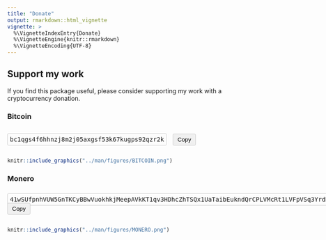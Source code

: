 ```yaml
---
title: "Donate"
output: rmarkdown::html_vignette
vignette: >
  %\VignetteIndexEntry{Donate}
  %\VignetteEngine{knitr::rmarkdown}
  %\VignetteEncoding{UTF-8}
---
```


<script>
    function copyToClipboard(elementId) {
      var element = document.getElementById(elementId);
      var text = element.innerText;
      navigator.clipboard.writeText(text).then(function() {
        console.log('Copying to clipboard was successful!');
        alert("Copied to clipboard!");
      }, function(err) {
        console.error('Could not copy text: ', err);
      });
    }
</script>


## Support my work

If you find this package useful, please consider supporting my work with a cryptocurrency donation.

### Bitcoin

<div class="crypto-address">
  <span id="bitcoin-address">bc1qgs4f6hhnzj8m2j05axgsf53k67kugps92qzr2k</span>
  <button onclick="copyToClipboard('bitcoin-address')">Copy</button>
</div>

```r
knitr::include_graphics("../man/figures/BITCOIN.png")
```

### Monero

<div class="crypto-address">
  <span id="monero-address">41wSUfpnhVUW5GnTKCyBBwVuokhkjMeepAVkKT1qv3HDhcZhTSQx1UaTaibEukndQrCPLVMcRt1LVFpVSq3YrdRjENBtMkG</span>
  <button onclick="copyToClipboard('monero-address')">Copy</button>
</div>

```r
knitr::include_graphics("../man/figures/MONERO.png")
```

<style>
.crypto-address {
  display: flex;
  align-items: center;
  margin-bottom: 10px;
}
.crypto-address span {
  font-family: monospace;
  padding: 5px;
  border: 1px solid #ccc;
  border-radius: 3px;
  margin-right: 10px;
}
.crypto-address button {
  padding: 5px 10px;
  background-color: #f0f0f0;
  border: 1px solid #ccc;
  border-radius: 3px;
  cursor: pointer;
}
</style>
